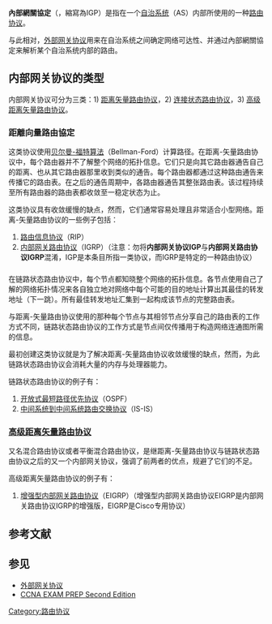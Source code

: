 {{NoteTA
|G1=IT
|T=zh-hans:内部网关协议;zh-hant:內部網關協議;zh-tw:內部閘道協定;
|1=zh-hans:网关;zh-hant:網關;zh-tw:閘道;
}}
{{IPstack}}

'''內部網關協定'''（{{lang-en|Interior Gateway Protocol}}，縮寫為IGP）是指在一个[[自治系统|自治系统]]（AS）内部所使用的一种[[路由协议|路由协议]]。

与此相对，[[外部网关协议|外部网关协议]]用来在自治系统之间确定网络可达性、并通过內部網關協定来解析某个自治系统内部的路由。

== 内部网关协议的类型 ==
内部网关协议可分为三类：1) [[距离矢量路由协议|距离矢量路由协议]]，2) [[连接状态路由协议|连接状态路由协议]]，3) [[高级距离矢量路由协议|高级距离矢量路由协议]]。
=== 距離向量路由協定 ===
{{see also|距離向量路由協定}}
这类协议使用[[贝尔曼-福特算法|贝尔曼-福特算法]]（Bellman-Ford）计算路径。在距离-矢量路由协议中，每个路由器并不了解整个网络的拓扑信息。它们只是向其它路由器通告自己的距离、也从其它路由器那里收到类似的通告。每个路由器都通过这种路由通告来传播它的路由表。在之后的通告周期中，各路由器通告其整张路由表。该过程持续至所有路由器的路由表都收敛至一稳定状态为止。

这类协议具有收敛缓慢的缺点，然而，它们通常容易处理且非常适合小型网络。距离-矢量路由协议的一些例子包括：

# [[路由信息协议|路由信息协议]]（RIP）
# [[内部网关路由协议|内部网关路由协议]]（IGRP）（注意：勿将'''内部网关协议IGP'''与'''内部网关路由协议IGRP'''混淆，IGP是本条目所指一类协议，而IGRP是特定的一种路由协议）

=== {{tsl|en|Link-state_routing_protocol|链路状态路由协议}} ===

在链路状态路由协议中，每个节点都知晓整个网络的拓扑信息。各节点使用自己了解的网络拓扑情况来各自独立地对网络中每个可能的目的地址计算出其最佳的转发地址（下一跳）。所有最佳转发地址汇集到一起构成该节点的完整路由表。

与距离-矢量路由协议使用的那种每个节点与其相邻节点分享自己的路由表的工作方式不同，链路状态路由协议的工作方式是节点间仅传播用于构造网络连通图所需的信息。

最初创建这类协议就是为了解决距离-矢量路由协议收敛缓慢的缺点，然而，为此链路状态路由协议会消耗大量的内存与处理器能力。

链路状态路由协议的例子有：
# [[开放式最短路径优先|开放式最短路径优先协议]]（OSPF）
# [[中间系统到中间系统路由交换协议|中间系统到中间系统路由交换协议]]（IS-IS）

=== [[高级距离矢量路由协议|高级距离矢量路由协议]] ===

又名混合路由协议或者平衡混合路由协议，是继距离-矢量路由协议与链路状态路由协议之后的又一个内部网关协议，强调了前两者的优点，规避了它们的不足。

高级距离矢量路由协议的例子有：
# [[EIGRP|增强型内部网关路由协议]]（EIGRP）（增强型内部网关路由协议EIGRP是内部网关路由协议IGRP的增强版，EIGRP是Cisco专用协议）

== 参考文献 ==
{{Reflist}}

== 参见 ==
* [[外部网关协议|外部网关协议]]
* [[CCNA_EXAM_PREP_Second_Edition|CCNA EXAM PREP Second Edition]]

[[Category:路由协议|Category:路由协议]]